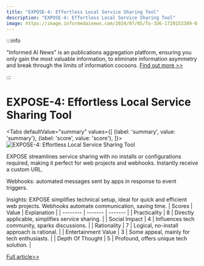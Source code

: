 ```yaml
---
title: "EXPOSE-4: Effortless Local Service Sharing Tool"
description: "EXPOSE-4: Effortless Local Service Sharing Tool"
image: https://image.informedainews.com/2024/07/05/To-3U6-1720153389-0.jpg
---
```



:::info

"Informed AI News" is an publications aggregation platform, ensuring you only gain the most valuable information, to eliminate information asymmetry and break through the limits of information cocoons.  [Find out more >>](/)

:::

# EXPOSE-4: Effortless Local Service Sharing Tool


<Tabs
	defaultValue="summary"
	values={[
	{label: 'summary', value: 'summary'},
	{label: 'score', value: 'score'},
]}>
<TabItem value="summary">
<img
  src="https://image.informedainews.com/2024/07/05/To-3U6-1720153389-0.jpg"
  alt="EXPOSE-4: Effortless Local Service Sharing Tool"
/>



EXPOSE streamlines service sharing with no installs or configurations required, making it perfect for web projects and webhooks. Instantly receive a custom URL.

Webhooks: automated messages sent by apps in response to event triggers.

Insights:
EXPOSE simplifies technical setup, ideal for quick and efficient web projects. Webhooks automate communication, saving time.
</TabItem>
<TabItem value="score">
	| Scores     | Value   | Explanation |
	| -------- | ------- | ------- |
	| Practicality  | 8    | Directly applicable, simplifies service sharing.    |
	| Social Impact | 4     | Influences tech community, sparks discussions.    |
	| Rationality    | 7    | Logical, no-install approach is rational.    |
	| Entertainment Value    | 3    | Some appeal, mainly for tech enthusiasts.    |
	| Depth Of Thought    | 5    | Profound, offers unique tech solution.    |
</TabItem>
</Tabs>

[Full article>>](https://www.producthunt.com/posts/expose-4)
